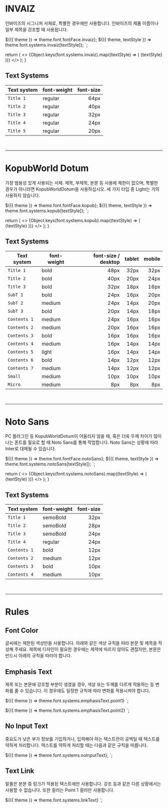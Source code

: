 
<Meta of={FontStories} />

# INVAIZ

인바이즈의 시그니처 서체로, 특별한 경우에만 사용합니다. 인바이즈의 제품 이름이나 일부 제목을 강조할 때 사용됩니다.

  ${({ theme }) => theme.font.fontFace.invaiz};
  ${({ theme, textStyle }) => theme.font.systems.invaiz[textStyle]};
`;

  return (
    <>
      {Object.keys(font.systems.invaiz).map((textStyle) => (
        <TypefaceINVAIZ textStyle={textStyle} key={textStyle}>
          {textStyle}
        </TypefaceINVAIZ>
      ))}
    </>
  );
}

<Canvas>
  <Story of={FontStories.Invaiz} />
</Canvas>

## Text Systems

| Text system | font-weight | font-size |
| ----------- | ----------- | --------: |
|  `Title 1`  | regular     |      64px |
|  `Title 2`  | regular     |      40px |
|  `Title 3`  | regular     |      32px |
|  `Title 4`  | regular     |      24px |
|  `Title 5`  | regular     |      20px |

<br />

***

# KopubWorld Dotum

가장 범용성 있게 사용되는 서체. 제목, 부제목, 본문 등 사용에 제한이 없으며, 특별한 경우가 아니라면 KopubWorldDotum을 사용하십시오. 세 가지
타입 중 Light는 거의 사용하지 않습니다.

  ${({ theme }) => theme.font.fontFace.kopub};
  ${({ theme, textStyle }) => theme.font.systems.kopub[textStyle]};
`;

  return (
    <>
      {Object.keys(font.systems.kopub).map((textStyle) => (
        <TypefaceKopub textStyle={textStyle} key={textStyle}>
          {textStyle}
        </TypefaceKopub>
      ))}
    </>
  );
}

<Canvas>
  <Story of={FontStories.KopubWorldDotum} />
</Canvas>

## Text Systems

| Text system  | font-weight | font-size / desktop | tablet | mobile |
| ------------ | ----------- | ------------------: | -----: | -----: |
| `Title 1`    | bold        |                48px |   32px |   32px |
| `Title 2`    | bold        |                40px |   20px |   24px |
| `Title 3`    | bold        |                32px |   18px |   16px |
| `SubT 1`     | bold        |                24px |   16px |   20px |
| `SubT 2`     | medium      |                24px |   14px |   20px |
| `SubT 3`     | bold        |                20px |   14px |   18px |
| `Contents 1` | medium      |                24px |   16px |   16px |
| `Contents 2` | medium      |                20px |   16px |   16px |
| `Contents 3` | bold        |                16px |   16px |   16px |
| `Contents 4` | medium      |                16px |   14px |   14px |
| `Contents 5` | light       |                16px |   14px |   14px |
| `Contents 6` | bold        |                14px |   12px |   12px |
| `Contents 7` | medium      |                14px |   12px |   12px |
| `Small`      | medium      |                10px |   10px |   10px |
| `Micro`      | medium      |                 8px |    8px |    8px |

<br />

***

# Noto Sans

PC 플러그인 등 KopubWorldDotum이 어울리지 않을 때, 혹은 더욱 두께 차이가 많이 나는 폰트를 필요로 할 때 Noto Sans를 통해 작업합니다. Noto Sans는 상황에 따라 Inter로 대체될 수 있습니다.

  ${({ theme }) => theme.font.fontFace.notoSans};
  ${({ theme, textStyle }) => theme.font.systems.notoSans[textStyle]};
`;

  return (
    <>
      {Object.keys(font.systems.notoSans).map((textStyle) => (
        <TypefaceNotoSans textStyle={textStyle} key={textStyle}>
          {textStyle}
        </TypefaceNotoSans>
      ))}
    </>
  );
}

<Canvas>
  <Story of={FontStories.NotoSans} />
</Canvas>

## Text Systems

| Text system  | font-weight | font-size |
| ------------ | ----------- | --------: |
| `Title 1`    | semoBold    |      32px |
| `Title 2`    | semoBold    |      28px |
| `Title 3`    | semoBold    |      24px |
| `Title 4`    | regular     |      24px |
| `Contents 1` | bold        |      12px |
| `Contents 2` | medium      |      12px |
| `Contents 3` | bold        |      10px |
| `Contents 4` | medium      |      10px |

<br />

***

# Rules

## Font Color

글씨에는 제한된 색상만을 사용합니다. 아래와 같은 색상 규칙을 따라 본문 및 제목을 작성해 주세요.
제목에 디자인이 필요한 경우에는 제약에 따르지 않아도 괜찮지만, 본문은 반드시 아래의 규칙을 따라야 합니다.

## Emphasis Text

제목 또는 본문에 강조할 부분이 생겼을 경우, 색상 또는 두께를 다르게 적용하는 등 변화를 줄 수 있습니다.
이 경우에도 일정한 규칙에 따라 변화를 적용시켜야 합니다.

  ${({ theme }) => theme.font.systems.emphasisText.point1}
`;

  ${({ theme }) => theme.font.systems.emphasisText.point2}
`;

<Canvas>
  <Story of={FontStories.EmphasisText} />
</Canvas>

## No Input Text

중요도가 낮은 부가 정보를 기입하거나, 입력해야 하는 텍스트란이 공백일 때 텍스트를 약하게 처리합니다.
텍스트를 약하게 처리할 때는 다음과 같은 규칙을 따릅니다.

  ${({ theme }) => theme.font.systems.noInputText};
`;

<Canvas>
  <Story of={FontStories.NoInputText_} />
</Canvas>

## Text Link

밑줄은 본문 중 링크가 적용된 텍스트에만 사용합니다. 강조 등과 같은 다른 상황에서는 사용할 수 없습니다. 또한 컬러는 Point 1 컬러만 사용합니다.

  ${({ theme }) => theme.font.systems.linkText}
`;

<Canvas>
  <Story of={FontStories.TextLink_} />
</Canvas>
